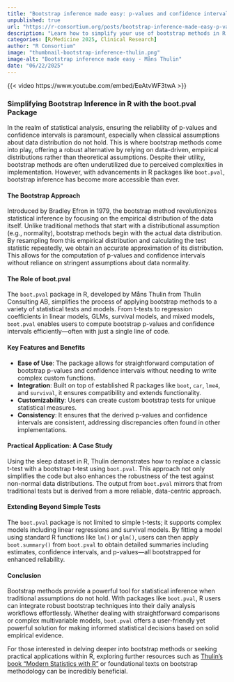 ```yaml
--- 
title: "Bootstrap inference made easy: p-values and confidence intervals in one line of code" 
unpublished: true 
url: "https://r-consortium.org/posts/bootstrap-inference-made-easy-p-values-and-confidence-intervals-in-one-line-of-code/"
description: "Learn how to simplify your use of bootstrap methods in R with the boot.pval package for more reliable statistical inference." 
categories: [R/Medicine 2025, Clinical Research]
author: "R Consortium" 
image: "thumbnail-bootstrap-inference-thulin.png" 
image-alt: "Bootstrap inference made easy - Måns Thulin" 
date: "06/22/2025" 
---
```


{{< video https://www.youtube.com/embed/EeAtvWF3twA >}}

### Simplifying Bootstrap Inference in R with the boot.pval Package

In the realm of statistical analysis, ensuring the reliability of p-values and confidence intervals is paramount, especially when classical assumptions about data distribution do not hold. This is where bootstrap methods come into play, offering a robust alternative by relying on data-driven, empirical distributions rather than theoretical assumptions. Despite their utility, bootstrap methods are often underutilized due to perceived complexities in implementation. However, with advancements in R packages like `boot.pval`, bootstrap inference has become more accessible than ever.

#### The Bootstrap Approach

Introduced by Bradley Efron in 1979, the bootstrap method revolutionizes statistical inference by focusing on the empirical distribution of the data itself. Unlike traditional methods that start with a distributional assumption (e.g., normality), bootstrap methods begin with the actual data distribution. By resampling from this empirical distribution and calculating the test statistic repeatedly, we obtain an accurate approximation of its distribution. This allows for the computation of p-values and confidence intervals without reliance on stringent assumptions about data normality.

#### The Role of boot.pval

The `boot.pval` package in R, developed by Måns Thulin from Thulin Consulting AB, simplifies the process of applying bootstrap methods to a variety of statistical tests and models. From t-tests to regression coefficients in linear models, GLMs, survival models, and mixed models, `boot.pval` enables users to compute bootstrap p-values and confidence intervals efficiently—often with just a single line of code.

#### Key Features and Benefits

- **Ease of Use**: The package allows for straightforward computation of bootstrap p-values and confidence intervals without needing to write complex custom functions.
- **Integration**: Built on top of established R packages like `boot`, `car`, `lme4`, and `survival`, it ensures compatibility and extends functionality.
- **Customizability**: Users can create custom bootstrap tests for unique statistical measures.
- **Consistency**: It ensures that the derived p-values and confidence intervals are consistent, addressing discrepancies often found in other implementations.

#### Practical Application: A Case Study

Using the sleep dataset in R, Thulin demonstrates how to replace a classic t-test with a bootstrap t-test using `boot.pval`. This approach not only simplifies the code but also enhances the robustness of the test against non-normal data distributions. The output from `boot.pval` mirrors that from traditional tests but is derived from a more reliable, data-centric approach.

#### Extending Beyond Simple Tests

The `boot.pval` package is not limited to simple t-tests; it supports complex models including linear regressions and survival models. By fitting a model using standard R functions like `lm()` or `glm()`, users can then apply `boot.summary()` from `boot.pval` to obtain detailed summaries including estimates, confidence intervals, and p-values—all bootstrapped for enhanced reliability.

#### Conclusion

Bootstrap methods provide a powerful tool for statistical inference when traditional assumptions do not hold. With packages like `boot.pval`, R users can integrate robust bootstrap techniques into their daily analysis workflows effortlessly. Whether dealing with straightforward comparisons or complex multivariable models, `boot.pval` offers a user-friendly yet powerful solution for making informed statistical decisions based on solid empirical evidence.

For those interested in delving deeper into bootstrap methods or seeking practical applications within R, exploring further resources such as [Thulin's book "Modern Statistics with R"](https://www.modernstatisticswithr.com/) or foundational texts on bootstrap methodology can be incredibly beneficial.